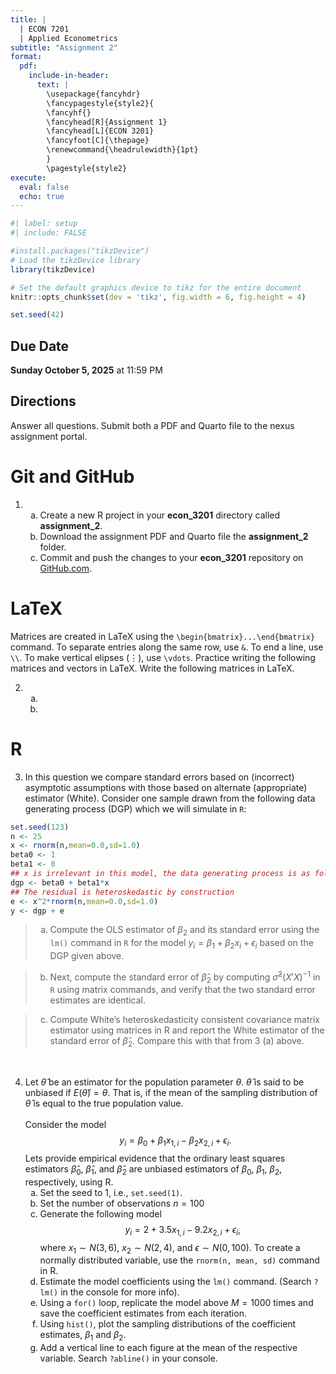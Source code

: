 ```yaml
---
title: |
  | ECON 7201
  | Applied Econometrics
subtitle: "Assignment 2"
format: 
  pdf:
    include-in-header: 
      text: |
        \usepackage{fancyhdr}
        \fancypagestyle{style2}{
        \fancyhf{}
        \fancyhead[R]{Assignment 1}
        \fancyhead[L]{ECON 3201}
        \fancyfoot[C]{\thepage}
        \renewcommand{\headrulewidth}{1pt}
        }
        \pagestyle{style2}
execute: 
  eval: false
  echo: true
---
```


```r
#| label: setup 
#| include: FALSE

#install.packages("tikzDevice")
# Load the tikzDevice library
library(tikzDevice)

# Set the default graphics device to tikz for the entire document
knitr::opts_chunk$set(dev = 'tikz', fig.width = 6, fig.height = 4)

set.seed(42)
```

\vspace{-1in}

## Due Date

**Sunday October 5, 2025** at 11:59 PM

## Directions

Answer all questions. Submit both a PDF and Quarto file to the nexus assignment portal.

# Git and GitHub

1.  

    (a) Create a new R project in your **econ_3201** directory called **assignment_2**.
    (b) Download the assignment PDF and Quarto file the **assignment_2** folder.
    (c) Commit and push the changes to your **econ_3201** repository on [GitHub.com](GitHub.com).

# LaTeX

Matrices are created in LaTeX using the `\begin{bmatrix}...\end{bmatrix}` command. To separate entries along the same row, use `&`. To end a line, use `\\`. To make vertical elipses ($\vdots$), use `\vdots`. Practice writing the following matrices and vectors in LaTeX. Write the following matrices in LaTeX.

2.  

    (a) 

    (b) 

# R

3.  In this question we compare standard errors based on (incorrect) asymptotic assumptions with those based on alternate (appropriate) estimator (White). Consider one sample drawn from the following data generating process (DGP) which we will simulate in `R`:

```r
set.seed(123)
n <- 25
x <- rnorm(n,mean=0.0,sd=1.0)
beta0 <- 1
beta1 <- 0
## x is irrelevant in this model, the data generating process is as follows:
dgp <- beta0 + beta1*x
## The residual is heteroskedastic by construction
e <- x^2*rnorm(n,mean=0.0,sd=1.0)
y <- dgp + e
```

> (a) Compute the OLS estimator of $\beta_2$ and its standard error using the `lm()` command in `R` for the model $y_i=\beta_1+\beta_2 x_i+\epsilon_i$ based on the DGP given above.

> (b) Next, compute the standard error of $\hat\beta_2$ by computing $\hat\sigma^2(X'X)^{-1}$ in `R` using matrix commands, and verify that the two standard error estimates are identical.

> (c) Compute White's heteroskedasticity consistent covariance matrix estimator using matrices in R and report the White estimator of the standard error of $\hat\beta_2$. Compare this with that from 3 (a) above.

 

4.  Let $\hat{\theta}$ be an estimator for the population parameter $\theta$. $\hat{\theta}$ is said to be unbiased if $E(\hat\theta)=\theta$. That is, if the mean of the sampling distribution of $\hat{\theta}$ is equal to the true population value.\
    \
    Consider the model $$y_i=\beta_0+\beta_1x_{1,i}-\beta_2x_{2,i}+\epsilon_i.$$ Lets provide empirical evidence that the ordinary least squares estimators $\hat\beta_0$, $\hat\beta_1$, and $\hat\beta_2$ are unbiased estimators of $\beta_0$, $\beta_1$, $\beta_2$, respectively, using R.
    (a) Set the seed to 1, i.e., `set.seed(1)`.
    (b) Set the number of observations $n=100$
    (c) Generate the following model $$y_i=2+3.5x_{1,i}-9.2x_{2,i}+\epsilon_i,$$ where $x_1\sim N(3,6)$, $x_2\sim N(2,4)$, and $\epsilon\sim N(0,100)$. To create a normally distributed variable, use the `rnorm(n, mean, sd)` command in R.
    (d) Estimate the model coefficients using the `lm()` command. (Search `?lm()` in the console for more info).
    (e) Using a `for()` loop, replicate the model above $M=1000$ times and save the coefficient estimates from each iteration.
    (f) Using `hist()`, plot the sampling distributions of the coefficient estimates, $\beta_1$ and $\beta_2$.
    (g) Add a vertical line to each figure at the mean of the respective variable. Search `?abline()` in your console.
